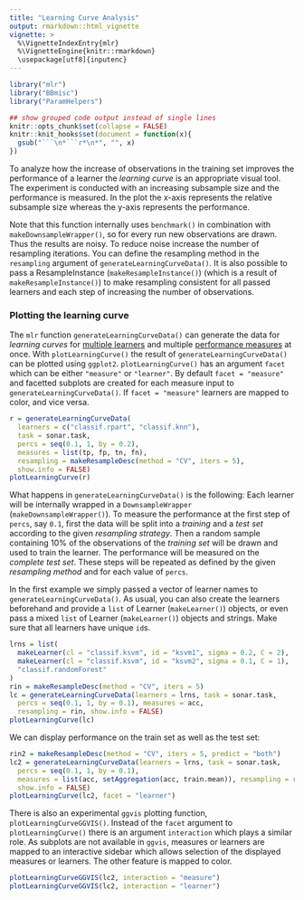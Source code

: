 ```yaml
---
title: "Learning Curve Analysis"
output: rmarkdown::html_vignette
vignette: >
  %\VignetteIndexEntry{mlr}
  %\VignetteEngine{knitr::rmarkdown}
  \usepackage[utf8]{inputenc}
---
```


```r
library("mlr")
library("BBmisc")
library("ParamHelpers")

## show grouped code output instead of single lines
knitr::opts_chunk$set(collapse = FALSE)
knitr::knit_hooks$set(document = function(x){
  gsub("```\n*```r*\n*", "", x)
})
```

To analyze how the increase of observations in the training set improves the performance of a learner the *learning curve* is an appropriate visual tool.
The experiment is conducted with an increasing subsample size and the performance is measured.
In the plot the x-axis represents the relative subsample size whereas the y-axis represents the performance.

Note that this function internally uses `benchmark()` in combination with `makeDownsampleWrapper()`, so for every run new observations are drawn.
Thus the results are noisy.
To reduce noise increase the number of resampling iterations.
You can define the resampling method in the `resampling` argument of `generateLearningCurveData()`.
It is also possible to pass a ResampleInstance (`makeResampleInstance()`) (which is a result of `makeResampleInstance()`) to make resampling consistent for all passed learners and each step of increasing the number of observations.

### Plotting the learning curve

The `mlr` function `generateLearningCurveData()` can generate the data for *learning curves* for [multiple learners](integrated_learners.html) and multiple [performance measures](measures.html) at once.
With `plotLearningCurve()` the result of `generateLearningCurveData()` can be plotted using `ggplot2`.
`plotLearningCurve()` has an argument `facet` which can be either `"measure"` or `"learner"`. 
By default `facet = "measure"` and facetted subplots are created for each measure input to `generateLearningCurveData()`.
If `facet = "measure"` learners are mapped to color, and vice versa.

```r
r = generateLearningCurveData(
  learners = c("classif.rpart", "classif.knn"),
  task = sonar.task,
  percs = seq(0.1, 1, by = 0.2),
  measures = list(tp, fp, tn, fn),
  resampling = makeResampleDesc(method = "CV", iters = 5),
  show.info = FALSE)
plotLearningCurve(r)
```

What happens in `generateLearningCurveData()` is the following:
Each learner will be internally wrapped in a `DownsampleWrapper` (`makeDownsampleWrapper()`).
To measure the performance at the first step of `percs`, say `0.1`, first the data will be split into a *training* and a *test set* according to the given *resampling strategy*.
Then a random sample containing 10% of the observations of the *training set* will be drawn and used to train the learner.
The performance will be measured on the *complete test set*.
These steps will be repeated as defined by the given *resampling method* and for each value of `percs`.

In the first example we simply passed a vector of learner names to `generateLearningCurveData()`.
As usual, you can also create the learners beforehand and provide a `list` of Learner (`makeLearner()`) objects, or even pass a mixed `list` of Learner (`makeLearner()`) objects and strings.
Make sure that all learners have unique `id`s.

```r
lrns = list(
  makeLearner(cl = "classif.ksvm", id = "ksvm1", sigma = 0.2, C = 2),
  makeLearner(cl = "classif.ksvm", id = "ksvm2", sigma = 0.1, C = 1),
  "classif.randomForest"
)
rin = makeResampleDesc(method = "CV", iters = 5)
lc = generateLearningCurveData(learners = lrns, task = sonar.task,
  percs = seq(0.1, 1, by = 0.1), measures = acc,
  resampling = rin, show.info = FALSE)
plotLearningCurve(lc)
```

We can display performance on the train set as well as the test set:

```r
rin2 = makeResampleDesc(method = "CV", iters = 5, predict = "both")
lc2 = generateLearningCurveData(learners = lrns, task = sonar.task,
  percs = seq(0.1, 1, by = 0.1),
  measures = list(acc, setAggregation(acc, train.mean)), resampling = rin2,
  show.info = FALSE)
plotLearningCurve(lc2, facet = "learner")
```

There is also an experimental `ggvis` plotting function, `plotLearningCurveGGVIS()`. 
Instead of the `facet` argument to `plotLearningCurve()` there is an argument `interaction` which plays a similar role. 
As subplots are not available in `ggvis`, measures or learners are mapped to an interactive sidebar which allows selection of the displayed measures or learners. 
The other feature is mapped to color.

```r
plotLearningCurveGGVIS(lc2, interaction = "measure")
plotLearningCurveGGVIS(lc2, interaction = "learner")
```
